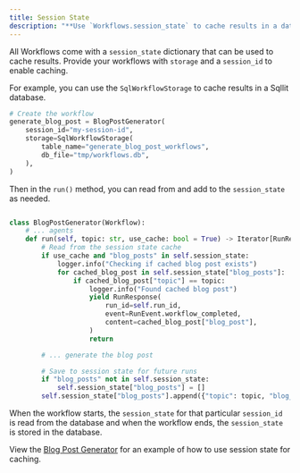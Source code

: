 ```yaml
---
title: Session State
description: "**Use `Workflows.session_state` to cache results in a database.**"
---
```


All Workflows come with a `session_state` dictionary that can be used to cache results. Provide your workflows with `storage` and a `session_id` to enable caching.

For example, you can use the `SqlWorkflowStorage` to cache results in a Sqllit database.

```python
# Create the workflow
generate_blog_post = BlogPostGenerator(
    session_id="my-session-id",
    storage=SqlWorkflowStorage(
        table_name="generate_blog_post_workflows",
        db_file="tmp/workflows.db",
    ),
)
```

Then in the `run()` method, you can read from and add to the `session_state` as needed.

```python

class BlogPostGenerator(Workflow):
    # ... agents
    def run(self, topic: str, use_cache: bool = True) -> Iterator[RunResponse]:
        # Read from the session state cache
        if use_cache and "blog_posts" in self.session_state:
            logger.info("Checking if cached blog post exists")
            for cached_blog_post in self.session_state["blog_posts"]:
                if cached_blog_post["topic"] == topic:
                    logger.info("Found cached blog post")
                    yield RunResponse(
                        run_id=self.run_id,
                        event=RunEvent.workflow_completed,
                        content=cached_blog_post["blog_post"],
                    )
                    return

        # ... generate the blog post

        # Save to session state for future runs
        if "blog_posts" not in self.session_state:
            self.session_state["blog_posts"] = []
        self.session_state["blog_posts"].append({"topic": topic, "blog_post": self.writer.run_response.content})
```

When the workflow starts, the `session_state` for that particular `session_id` is read from the database and when the workflow ends, the `session_state` is stored in the database.

View the [Blog Post Generator](/workflows/introduction#full-example-blog-post-generator) for an example of how to use session state for caching.